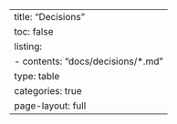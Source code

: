 ---
title: "Decisions"
toc: false
listing: 
  - contents: "docs/decisions/*.md"
    type: table
    categories: true
page-layout: full
---